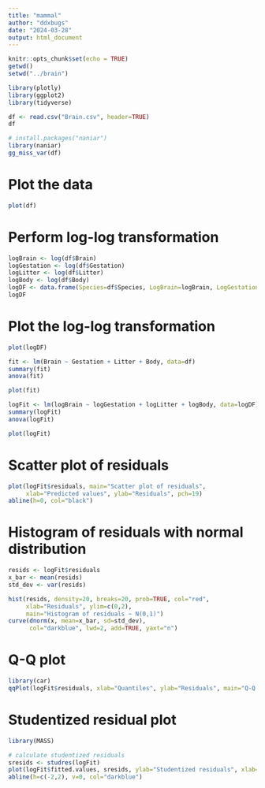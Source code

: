 ```yaml
---
title: "mammal"
author: "ddxbugs"
date: "2024-03-28"
output: html_document
---
```


```r
knitr::opts_chunk$set(echo = TRUE)
getwd()
setwd("../brain")

library(plotly)
library(ggplot2)
library(tidyverse)

```

```r
df <- read.csv("Brain.csv", header=TRUE)
df
```

```r
# install.packages("naniar")
library(naniar)
gg_miss_var(df)
```
# Plot the data
```r
plot(df)
```
# Perform log-log transformation
```r
logBrain <- log(df$Brain)
logGestation <- log(df$Gestation)
logLitter <- log(df$Litter)
logBody <- log(df$Body)
logDF <- data.frame(Species=df$Species, LogBrain=logBrain, LogGestation=logGestation, LogLitter=logLitter, LogBody=logBody)
logDF
```
# Plot the log-log transformation
```r
plot(logDF)
```

```r
fit <- lm(Brain ~ Gestation + Litter + Body, data=df)
summary(fit)
anova(fit)
```
```r
plot(fit)
```



```r
logFit <- lm(logBrain ~ logGestation + logLitter + logBody, data=logDF)
summary(logFit)
anova(logFit)
```

```r
plot(logFit)
```
# Scatter plot of residuals
```r
plot(logFit$residuals, main="Scatter plot of residuals",
     xlab="Predicted values", ylab="Residuals", pch=19)
abline(h=0, col="black")
```
# Histogram of residuals with normal distribution
```r
resids <- logFit$residuals
x_bar <- mean(resids)
std_dev <- var(resids)

hist(resids, density=20, breaks=20, prob=TRUE, col="red",
     xlab="Residuals", ylim=c(0,2),
     main="Histogram of residuals ~ N(0,1)")
curve(dnorm(x, mean=x_bar, sd=std_dev),
      col="darkblue", lwd=2, add=TRUE, yaxt="n")
```
# Q-Q plot
```r
library(car)
qqPlot(logFit$residuals, xlab="Quantiles", ylab="Residuals", main="Q-Q plot of residuals")
```
# Studentized residual plot
```r
library(MASS)

# calculate studentized residuals
sresids <- studres(logFit)
plot(logFit$fitted.values, sresids, ylab="Studentized residuals", xlab="Predicted values", main="Studentized residuals Plot")
abline(h=c(-2,2), v=0, col="darkblue")
```





